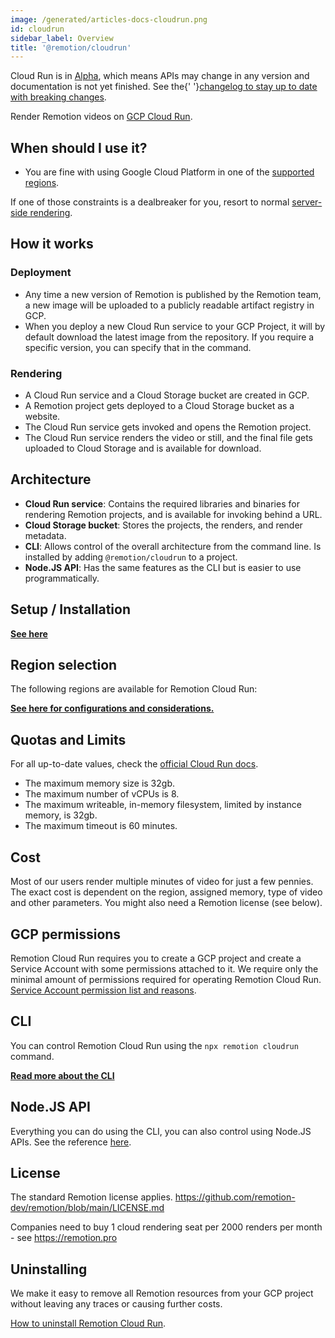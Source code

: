 ```yaml
---
image: /generated/articles-docs-cloudrun.png
id: cloudrun
sidebar_label: Overview
title: '@remotion/cloudrun'
---
```


<ExperimentalBadge>
  <p>
    Cloud Run is in <a href="/docs/cloudrun-alpha">Alpha</a>, which means APIs may change in any version and documentation is not yet finished. See the{' '}<a href="https://remotion.dev/changelog">changelog to stay up to date with breaking changes</a>.
  </p>
</ExperimentalBadge>

Render Remotion videos on [GCP Cloud Run](https://cloud.google.com/run).


## When should I use it?

- You are fine with using Google Cloud Platform in one of the [supported regions](/docs/cloudrun/region-selection).

If one of those constraints is a dealbreaker for you, resort to normal [server-side rendering](/docs/ssr).

## How it works

### Deployment

- Any time a new version of Remotion is published by the Remotion team, a new image will be uploaded to a publicly readable artifact registry in GCP.
- When you deploy a new Cloud Run service to your GCP Project, it will by default download the latest image from the repository. If you require a specific version, you can specify that in the command.

### Rendering

- A Cloud Run service and a Cloud Storage bucket are created in GCP.
- A Remotion project gets deployed to a Cloud Storage bucket as a website.
- The Cloud Run service gets invoked and opens the Remotion project.
- The Cloud Run service renders the video or still, and the final file gets uploaded to Cloud Storage and is available for download.

## Architecture

- **Cloud Run service**: Contains the required libraries and binaries for rendering Remotion projects, and is available for invoking behind a URL.
- **Cloud Storage bucket**: Stores the projects, the renders, and render metadata.
- **CLI**: Allows control of the overall architecture from the command line. Is installed by adding `@remotion/cloudrun` to a project.
- **Node.JS API**: Has the same features as the CLI but is easier to use programmatically.

## Setup / Installation

[**See here**](/docs/cloudrun/setup)

## Region selection

The following regions are available for Remotion Cloud Run:

<GcpRegionList />

[**See here for configurations and considerations.**](/docs/cloudrun/region-selection)

## Quotas and Limits

For all up-to-date values, check the [official Cloud Run docs](https://cloud.google.com/run/quotas).

- The maximum memory size is 32gb.
- The maximum number of vCPUs is 8.
- The maximum writeable, in-memory filesystem, limited by instance memory, is 32gb.
- The maximum timeout is 60 minutes.

## Cost

Most of our users render multiple minutes of video for just a few pennies. The exact cost is dependent on the region, assigned memory, type of video and other parameters. You might also need a Remotion license (see below).

## GCP permissions

Remotion Cloud Run requires you to create a GCP project and create a Service Account with some permissions attached to it. We require only the minimal amount of permissions required for operating Remotion Cloud Run. [Service Account permission list and reasons](/docs/cloudrun/permissions).

## CLI

You can control Remotion Cloud Run using the `npx remotion cloudrun` command.

[**Read more about the CLI**](/docs/cloudrun/cli)

## Node.JS API

Everything you can do using the CLI, you can also control using Node.JS APIs. See the reference [here](/docs/cloudrun/api).

## License

The standard Remotion license applies. https://github.com/remotion-dev/remotion/blob/main/LICENSE.md

Companies need to buy 1 cloud rendering seat per 2000 renders per month - see https://remotion.pro

## Uninstalling

We make it easy to remove all Remotion resources from your GCP project without leaving any traces or causing further costs.

[How to uninstall Remotion Cloud Run](/docs/cloudrun/uninstall).

